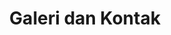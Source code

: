 ---
title: Galeri dan Kontak
blocks:
  - background: bg-indigo-50/80
    headline: Galeri Kegiatan & Hubungi Kami
    tagline: Dokumentasi Kegiatan dan Informasi Kontak Sekolah
    actions:
      - label: Hubungi via WhatsApp
        type: button
        icon:
          name: BiLogoWhatsapp
          color: white
        link: https://wa.me/6281234567890
      - label: Kunjungi Sekolah
        type: link
        link: https://maps.google.com/maps?q=sekolah+kami
    image:
      src: '/uploads/galeri-hero.jpg'
      alt: Galeri Sekolah
      videoUrl: ''
    _template: hero
  - title: Galeri Kegiatan Sekolah
    description: >
      Dokumentasi berbagai kegiatan dan momen berharga di sekolah kami
      
      
      **KEGIATAN AKADEMIK**
      
      ![Kegiatan Belajar](/uploads/galeri/belajar1.jpg)
      *Suasana pembelajaran di kelas dengan teknologi smart board*
      
      ![Praktikum IPA](/uploads/galeri/lab1.jpg)
      *Siswa melakukan eksperimen di laboratorium IPA*
      
      ![Perpustakaan](/uploads/galeri/perpus1.jpg)
      *Aktivitas membaca dan belajar di perpustakaan modern*
      
      
      **KEGIATAN EKSTRAKURIKULER**
      
      ![Olahraga](/uploads/galeri/olahraga1.jpg)
      *Tim basket sekolah berlatih di lapangan indoor*
      
      ![Seni](/uploads/galeri/seni1.jpg)
      *Pertunjukan seni budaya siswa dalam acara sekolah*
      
      ![Robotika](/uploads/galeri/robotika1.jpg)
      *Siswa mengembangkan project robotika di laboratorium*
      
      
      **PRESTASI DAN PENGHARGAAN**
      
      ![Prestasi](/uploads/galeri/prestasi1.jpg)
      *Siswa meraih juara olimpiade matematika tingkat provinsi*
      
      ![Penghargaan](/uploads/galeri/award1.jpg)
      *Sekolah menerima penghargaan sekolah berprestasi*
      
      
      **KEGIATAN KHUSUS**
      
      ![Wisuda](/uploads/galeri/wisuda1.jpg)
      *Upacara wisuda dan pelepasan siswa kelas 12*
      
      ![Festival](/uploads/galeri/festival1.jpg)
      *Festival budaya dan pameran karya siswa tahunan*
    _template: content
  - title: Fasilitas dalam Gambar
    description: Berbagai fasilitas modern yang mendukung pembelajaran siswa
    items:
      - icon:
          name: BiImages
          color: blue
          style: float
        title: Ruang Kelas Modern
        text: >
          Kelas ber-AC dengan smart board, kapasitas 25 siswa, 
          pencahayaan optimal, dan furniture ergonomis untuk 
          kenyamanan belajar maksimal.
      - icon:
          name: BiImages
          color: green
          style: float
        title: Laboratorium Lengkap
        text: >
          Lab IPA, komputer, dan bahasa dengan peralatan modern.
          Mendukung pembelajaran praktis dan eksperimen siswa
          dalam berbagai bidang studi.
      - icon:
          name: BiImages
          color: purple
          style: float
        title: Area Olahraga
        text: >
          Lapangan futsal, basket, kolam renang, dan gymnasium.
          Fasilitas olahraga lengkap untuk pengembangan fisik
          dan prestasi olahraga siswa.
      - icon:
          name: BiImages
          color: orange
          style: float
        title: Perpustakaan Digital
        text: >
          Koleksi 5000+ buku, akses e-book, area baca nyaman,
          dan komputer untuk penelitian. Pusat pembelajaran
          mandiri siswa.
      - icon:
          name: BiImages
          color: red
          style: float
        title: Kantin dan Musholla
        text: >
          Kantin sehat dengan menu bergizi, musholla untuk
          ibadah, dan area istirahat yang nyaman untuk
          kegiatan sosial siswa.
      - icon:
          name: BiImages
          color: teal
          style: float
        title: Taman Sekolah
        text: >
          Area hijau yang asri, taman bermain, dan outdoor
          learning space. Lingkungan belajar yang menyegarkan
          dan mendukung kreativitas.
    _template: features
  - background: bg-zinc-50
    title: Hubungi Kami
    description: >
      **ALAMAT SEKOLAH**
      
      Jl. Pendidikan Raya No. 123  
      Kelurahan Sukamaju, Kecamatan Pendidikan  
      Kota Bogor, Jawa Barat 16151
      
      
      **JAM OPERASIONAL**
      
      Senin - Jumat: 07.00 - 16.00 WIB  
      Sabtu: 07.00 - 12.00 WIB  
      Minggu: Libur
      
      
      **KONTAK UTAMA**
      
      **Telp:** (021) 1234-5678  
      **Fax:** (021) 1234-5679  
      **Email:** info@sekolahkami.sch.id  
      **Website:** www.sekolahkami.sch.id
      
      
      **KONTAK BAGIAN**
      
      **Kepala Sekolah:** kepsek@sekolahkami.sch.id  
      **Tata Usaha:** tu@sekolahkami.sch.id  
      **PPDB:** ppdb@sekolahkami.sch.id  
      **Humas:** humas@sekolahkami.sch.id
    _template: content
  - title: Kontak Cepat
    description: Berbagai cara untuk menghubungi kami dengan mudah dan cepat
    items:
      - icon:
          name: BiLogoWhatsapp
          color: green
          style: float
        title: WhatsApp
        text: >
          **Admin PPDB:** +62 812-3456-7890  
          **Info Umum:** +62 812-3456-7891  
          **Emergency:** +62 812-3456-7892
          
          *Chat langsung untuk informasi cepat*
      - icon:
          name: BiMailSend
          color: blue
          style: float
        title: Email
        text: >
          **Umum:** info@sekolahkami.sch.id  
          **PPDB:** ppdb@sekolahkami.sch.id  
          **Akademik:** akademik@sekolahkami.sch.id
          
          *Respon dalam 1x24 jam*
      - icon:
          name: BiPhone
          color: red
          style: float
        title: Telepon
        text: >
          **Utama:** (021) 1234-5678  
          **PPDB:** (021) 1234-5679  
          **Darurat:** (021) 1234-5680
          
          *Senin-Jumat: 07.00-16.00 WIB*
      - icon:
          name: BiLogoInstagram
          color: purple
          style: float
        title: Media Sosial
        text: >
          **Instagram:** @sekolahkami_official  
          **Facebook:** Sekolah Kami Official  
          **YouTube:** Sekolah Kami Channel
          
          *Update kegiatan dan informasi terkini*
    _template: features
  - title: Lokasi dan Transportasi
    description: >
      **AKSES TRANSPORTASI UMUM**
      
      - **Bus:** Halte Sukamaju (300m dari sekolah)
      - **KRL:** Stasiun Bogor (5km dari sekolah)  
      - **Angkot:** Trayek 03 jurusan Sukamaju
      - **Online:** Tersedia akses Gojek/Grab
      
      
      **TRANSPORTASI SEKOLAH**
      
      Kami menyediakan layanan antar jemput dengan 10 unit bus sekolah
      yang melayani berbagai rute di Kota Bogor dan sekitarnya:
      
      - **Rute 1:** Bogor Kota - Tanah Sareal - Sekolah
      - **Rute 2:** Cibinong - Gunung Putri - Sekolah  
      - **Rute 3:** Sentul - Babakan Madang - Sekolah
      - **Rute 4:** Dramaga - Ciomas - Sekolah
      
      Biaya transportasi: Rp 300.000/bulan per siswa
      
      
      **PARKIR KENDARAAN**
      
      - Area parkir luas untuk sepeda motor dan mobil
      - Petugas keamanan 24 jam
      - CCTV di seluruh area parkir
      - Akses mudah ke gerbang sekolah
    _template: content
  - title: Kunjungi Sekolah Kami
    description: >-
      Datang langsung untuk melihat fasilitas dan berkonsultasi dengan tim kami.
      Kami siap menyambut kunjungan Anda.
    actions:
      - label: Jadwalkan Kunjungan
        type: button
        icon:
          name: BiCalendar
          color: white
          style: ''
        link: https://wa.me/6281234567890
      - label: Lihat di Google Maps
        type: link
        link: https://maps.google.com/maps?q=sekolah+kami
    _template: cta
---